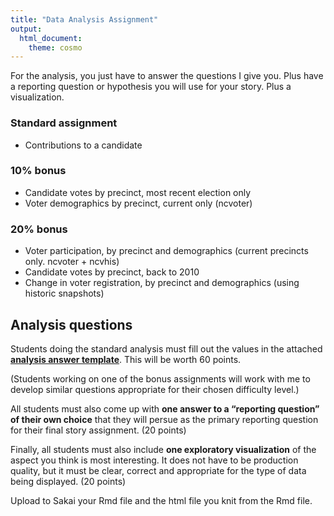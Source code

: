 ```yaml
---
title: "Data Analysis Assignment"
output:   
  html_document:
    theme: cosmo
---
```


For the analysis, you just have to answer the questions I give you. Plus have a reporting question or hypothesis you will use for your story. Plus a visualization.

### Standard assignment
* Contributions to a candidate

### 10% bonus
* Candidate votes by precinct, most recent election only 
* Voter demographics by precinct, current only (ncvoter)

### 20% bonus
* Voter participation, by precinct and demographics (current precincts only. ncvoter + ncvhis) 
* Candidate votes by precinct, back to 2010 
* Change in voter registration, by precinct and demographics (using historic snapshots)



## Analysis questions
Students doing the standard analysis must fill out the values in the attached **[analysis answer template](assignments/analysis-answer-template.xlsx)**. This will be worth 60 points.

(Students working on one of the bonus assignments will work with me to develop similar questions appropriate for their chosen difficulty level.)

All students must also come up with **one answer to a "reporting question" of their own choice** that they will persue as the primary reporting question for their final story assignment. (20 points)

Finally, all students must also include **one exploratory visualization** of the aspect you think is most interesting. It does not have to be production quality, but it must be clear, correct and appropriate for the type of data being displayed. (20 points)

Upload to Sakai your Rmd file and the html file you knit from the Rmd file.

